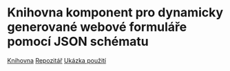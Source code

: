 

<Meta title="A.Introduction" />

# Knihovna komponent pro dynamicky generované webové formuláře pomocí JSON schématu

[Knihovna](https://github.com/tomasnyvlt/tomasnyvlt-dp/pkgs/npm/tomasnyvlt-dp)
[Repozitář](https://github.com/tomasnyvlt/tomasnyvlt-dp)
[Ukázka použití](https://github.com/tomasnyvlt/diplomova-prace-usecase)





